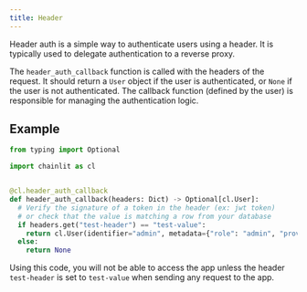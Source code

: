 ```yaml
---
title: Header
---
```


Header auth is a simple way to authenticate users using a header. It is typically used to delegate authentication to a reverse proxy.

The `header_auth_callback` function is called with the headers of the request. It should return a `User` object if the user is authenticated, or `None` if the user is not authenticated.
The callback function (defined by the user) is responsible for managing the authentication logic.

## Example

```python
from typing import Optional

import chainlit as cl


@cl.header_auth_callback
def header_auth_callback(headers: Dict) -> Optional[cl.User]:
  # Verify the signature of a token in the header (ex: jwt token)
  # or check that the value is matching a row from your database
  if headers.get("test-header") == "test-value":
    return cl.User(identifier="admin", metadata={"role": "admin", "provider": "header"})
  else:
    return None
```

Using this code, you will not be able to access the app unless the header `test-header` is set to `test-value` when sending any request to the app.